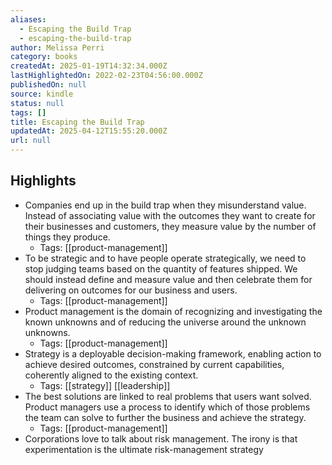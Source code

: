 ```yaml
---
aliases:
  - Escaping the Build Trap
  - escaping-the-build-trap
author: Melissa Perri
category: books
createdAt: 2025-01-19T14:32:34.000Z
lastHighlightedOn: 2022-02-23T04:56:00.000Z
publishedOn: null
source: kindle
status: null
tags: []
title: Escaping the Build Trap
updatedAt: 2025-04-12T15:55:20.000Z
url: null
---
```

## Highlights

- Companies end up in the build trap when they misunderstand value. Instead of associating value with the outcomes they want to create for their businesses and customers, they measure value by the number of things they produce.
    - Tags: [[product-management]]
- To be strategic and to have people operate strategically, we need to stop judging teams based on the quantity of features shipped. We should instead define and measure value and then celebrate them for delivering on outcomes for our business and users.
    - Tags: [[product-management]]
- Product management is the domain of recognizing and investigating the known unknowns and of reducing the universe around the unknown unknowns.
    - Tags: [[product-management]]
- Strategy is a deployable decision-making framework, enabling action to achieve desired outcomes, constrained by current capabilities, coherently aligned to the existing context.
    - Tags: [[strategy]] [[leadership]]
- The best solutions are linked to real problems that users want solved. Product managers use a process to identify which of those problems the team can solve to further the business and achieve the strategy.
    - Tags: [[product-management]]
- Corporations love to talk about risk management. The irony is that experimentation is the ultimate risk-management strategy
